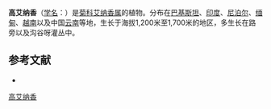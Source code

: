 {{Speciesbox
| name = 高艾纳香
| status = 
| status_system = 
| image =
| genus = Blumea
| species = repanda
| authority = (Roxb.) Hand.-Mazz.
}}

'''高艾纳香'''（[[学名|学名]]：{{lang|la|''Blumea repanda''}}）是[[菊科|菊科]][[艾纳香属|艾纳香属]]的植物。分布在[[巴基斯坦|巴基斯坦]]、[[印度|印度]]、[[尼泊尔|尼泊尔]]、[[缅甸|缅甸]]、[[越南|越南]]以及中国[[云南|云南]]等地，生长于海拔1,200米至1,700米的地区，多生长在路旁以及沟谷呀灌丛中。

== 参考文献 ==
<div class="references-small">
* {{cite web| url =http://www.bioinfo.cn/db05/KmzwSpecies.php?action=view&id=4387| title =高艾纳香| work =《中国高等植物数据库全库》| publisher =中国科学院微生物研究所| author =昆明植物研究所| accessdate =2009-02-24| deadurl =yes| archiveurl =https://web.archive.org/web/20160305102307/http://www.bioinfo.cn/db05/KmzwSpecies.php?action=view&id=4387| archivedate =2016-03-05}}
</div>
{{Taxonbar|from=Q15226852}}

[[Category:艾纳香属|高艾纳香]]


{{植物小作品}}